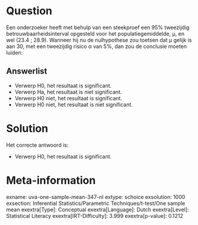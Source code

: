 Question
========

Een onderzoeker heeft met behulp van een steekproef een 95% tweezijdig
betrouwbaarheidsinterval opgesteld voor het populatiegemiddelde, μ, en
wel (23.4 ; 28.9). Wanneer hij nu de nulhypothese zou toetsen dat μ
gelijk is aan 30, met een tweezijdig risico α van 5%, dan zou de
conclusie moeten luiden:

Answerlist
----------

* Verwerp H0, het resultaat is significant.
* Verwerp Ha, het resultaat is niet significant.
* Verwerp H0 niet, het resultaat is significant.
* Verwerp H0 niet, het resultaat is niet significant.

Solution
========

Het correcte antwoord is: 

* Verwerp H0, het resultaat is significant.

Meta-information
================
exname: uva-one-sample-mean-347-nl
extype: schoice
exsolution: 1000
exsection: Inferential Statistics/Parametric Techniques/t-test/One sample mean
exextra[Type]: Conceptual
exextra[Language]: Dutch
exextra[Level]: Statistical Literacy
exextra[IRT-Difficulty]: 3.999
exextra[p-value]: 0.1212
